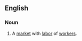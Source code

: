 ==English==
{{wikipedia|Labor economics}}
===Noun===
{{en-noun|sg=[[labor]] [[market]]}}

# {{economics}} A [[market]] with [[labor]] of [[worker]]s.